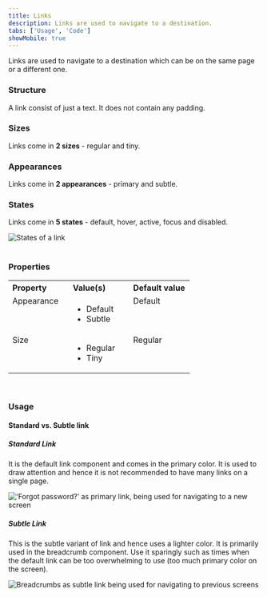 ```yaml
---
title: Links
description: Links are used to navigate to a destination.
tabs: ['Usage', 'Code']
showMobile: true
---
```


Links are used to navigate to a destination which can be on the same page or a different one.

### Structure
A link consist of just a text. It does not contain any padding.
<Preview name="components-link-all--all" />

### Sizes
Links come in **2 sizes** - regular and tiny.
<Preview name="components-link-variants-size--size" />

### Appearances
Links come in **2 appearances** - primary and subtle.
<Preview name="components-link-variants-appearance--appearance" />

### States
Links come in **5 states** - default, hover, active, focus and disabled.

![States of a link](./images/links-1.png)
<br/>
<br/>

### Properties
<table style="width: 100%">
  <tbody>
    <tr>
      <th style="width:33%; text-align: left;">Property</th>
      <th style="width:33%; text-align: left;">Value(s)</th>
      <th style="width:33%; text-align: left;">Default value</th>
    </tr>
    <tr style="vertical-align: top">
      <td>Appearance</td>
      <td>
          <ul>
              <li>Default</li>
              <li>Subtle</li>
          </ul>
      </td>
      <td>Default</td>
    </tr>
    <tr style="vertical-align: top">
      <td>Size</td>
      <td>
          <ul>
              <li>Regular</li>
              <li>Tiny</li>
          </ul>
      </td>
      <td>Regular</td>
    </tr>
  </tbody>
</table>
<br/>

### Usage
#### Standard vs. Subtle link
##### Standard Link
It is the default link component and comes in the primary color. It is used to draw attention and hence it is not recommended to have many links on a single page.

![‘Forgot password?’ as primary link, being used for navigating to a new screen](./images/links-2.png)
<br/>

##### Subtle Link
This is the subtle variant of link and hence uses a lighter color. It is primarily used in the breadcrumb component. Use it sparingly such as times when the default link can be too overwhelming to use (too much primary color on the screen).

![Breadcrumbs as subtle link being used for navigating to previous screens](./images/links-3.png)
<br/>